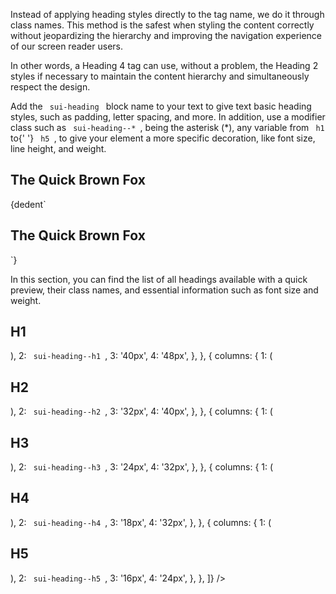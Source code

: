 
<Section contained={true} style={{ paddingTop: 0 }}>
	<p>
		Instead of applying heading styles directly to the tag name, we do it
		through class names. This method is the safest when styling the content
		correctly without jeopardizing the hierarchy and improving the
		navigation experience of our screen reader users.
	</p>
	<p>
		In other words, a Heading 4 tag can use, without a problem, the Heading
		2 styles if necessary to maintain the content hierarchy and
		simultaneously respect the design.
	</p>
</Section>

<Section title="Usage" contained={true} border={true} style={{ paddingTop: 0 }}>
	<p>
		Add the <Code> sui-heading </Code> block name to your text to give text
		basic heading styles, such as padding, letter spacing, and more. In
		addition, use a modifier class such as <Code> sui-heading--* </Code>,
		being the asterisk (*), any variable from <Code> h1 </Code> to{' '}
		<Code> h5 </Code>, to give your element a more specific decoration, like
		font size, line height, and weight.
	</p>
	<Preview wrapper={true}>
		<h1 className="sui-heading sui-heading--h1" style={{ margin: 0 }}>
			The Quick Brown Fox
		</h1>
	</Preview>
	<Snippet language="html">{dedent`
		<h1 class="sui-heading sui-heading--h1">The Quick Brown Fox</h1>
	`}</Snippet>
</Section>

<Section title="Comparison Table">
	<div className="csb-section__contained" style={{ marginBottom: 20 }}>
		<p>
			In this section, you can find the list of all headings available
			with a quick preview, their class names, and essential information
			such as font size and weight.
		</p>
	</div>
	<Preview>
		<Table
			headers={['Preview', 'Class Name', 'Font Size', 'Line Height']}
			content={[
				{
					columns: {
						1: (
							<div className="sui-wrap">
								<h1
									className="sui-heading sui-heading--h1"
									style={{ margin: 0 }}
								>
									H1
								</h1>
							</div>
						),
						2: <Code> sui-heading--h1 </Code>,
						3: '40px',
						4: '48px',
					},
				},
				{
					columns: {
						1: (
							<div className="sui-wrap">
								<h1
									className="sui-heading sui-heading--h2"
									style={{ margin: 0 }}
								>
									H2
								</h1>
							</div>
						),
						2: <Code> sui-heading--h2 </Code>,
						3: '32px',
						4: '40px',
					},
				},
				{
					columns: {
						1: (
							<div className="sui-wrap">
								<h1
									className="sui-heading sui-heading--h3"
									style={{ margin: 0 }}
								>
									H3
								</h1>
							</div>
						),
						2: <Code> sui-heading--h3 </Code>,
						3: '24px',
						4: '32px',
					},
				},
				{
					columns: {
						1: (
							<div className="sui-wrap">
								<h1
									className="sui-heading sui-heading--h4"
									style={{ margin: 0 }}
								>
									H4
								</h1>
							</div>
						),
						2: <Code> sui-heading--h4 </Code>,
						3: '18px',
						4: '32px',
					},
				},
				{
					columns: {
						1: (
							<div className="sui-wrap">
								<h1
									className="sui-heading sui-heading--h5"
									style={{ margin: 0 }}
								>
									H5
								</h1>
							</div>
						),
						2: <Code> sui-heading--h5 </Code>,
						3: '16px',
						4: '24px',
					},
				},
			]}
		/>
	</Preview>
</Section>
